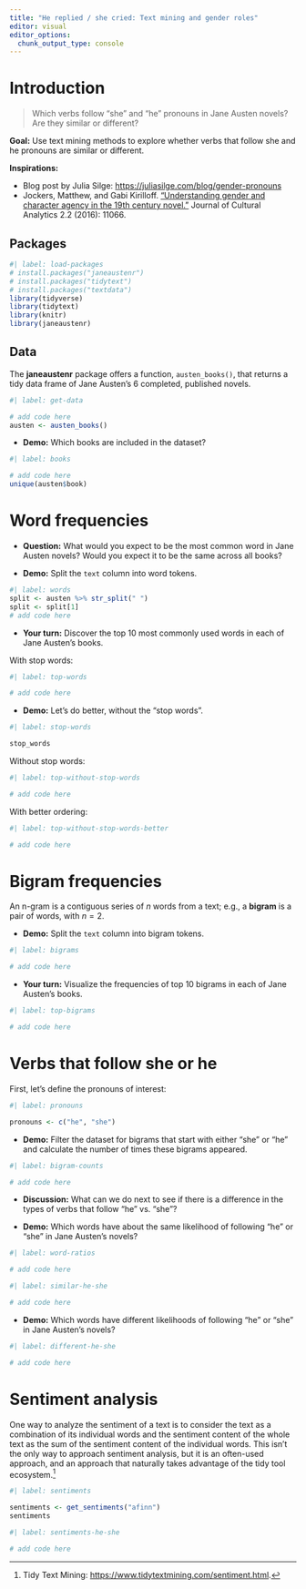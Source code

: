 ```yaml
---
title: "He replied / she cried: Text mining and gender roles"
editor: visual
editor_options: 
  chunk_output_type: console
---
```


# Introduction

> Which verbs follow "she" and "he" pronouns in Jane Austen novels? Are they similar or different?

**Goal:** Use text mining methods to explore whether verbs that follow she and he pronouns are similar or different.

**Inspirations:**

-   Blog post by Julia Silge: [https://juliasilge.com/blog/gender-pronouns](https://juliasilge.com/blog/gender-pronouns/)
-   Jockers, Matthew, and Gabi Kirilloff. ["Understanding gender and character agency in the 19th century novel."](https://culturalanalytics.org/article/11066.pdf) Journal of Cultural Analytics 2.2 (2016): 11066.

## Packages

```r
#| label: load-packages
# install.packages("janeaustenr")
# install.packages("tidytext")
# install.packages("textdata")
library(tidyverse)
library(tidytext)
library(knitr)
library(janeaustenr) 
```

## Data

The **janeaustenr** package offers a function, `austen_books()`, that returns a tidy data frame of Jane Austen's 6 completed, published novels.

```r
#| label: get-data

# add code here
austen <- austen_books()
```

-   **Demo:** Which books are included in the dataset?

```r
#| label: books

# add code here
unique(austen$book)
```

# Word frequencies

-   **Question:** What would you expect to be the most common word in Jane Austen novels? Would you expect it to be the same across all books?

-   **Demo:** Split the `text` column into word tokens.

```r
#| label: words
split <- austen %>% str_split(" ")
split <- split[1]
# add code here
```

-   **Your turn:** Discover the top 10 most commonly used words in each of Jane Austen's books.

With stop words:

```r
#| label: top-words

# add code here
```

-   **Demo:** Let's do better, without the "stop words".

```r
#| label: stop-words

stop_words
```

Without stop words:

```r
#| label: top-without-stop-words

# add code here
```

With better ordering:

```r
#| label: top-without-stop-words-better

# add code here
```

# Bigram frequencies

An n-gram is a contiguous series of $n$ words from a text; e.g., a **bigram** is a pair of words, with $n = 2$.

-   **Demo:** Split the `text` column into bigram tokens.

```r
#| label: bigrams

# add code here
```

-   **Your turn:** Visualize the frequencies of top 10 bigrams in each of Jane Austen's books.

```r
#| label: top-bigrams

# add code here
```

# Verbs that follow she or he

First, let's define the pronouns of interest:

```r
#| label: pronouns

pronouns <- c("he", "she")
```

-   **Demo:** Filter the dataset for bigrams that start with either "she" or "he" and calculate the number of times these bigrams appeared.

```r
#| label: bigram-counts

# add code here
```

-   **Discussion:** What can we do next to see if there is a difference in the types of verbs that follow "he" vs. "she"?

-   **Demo:** Which words have about the same likelihood of following "he" or "she" in Jane Austen's novels?

```r
#| label: word-ratios

# add code here
```

```r
#| label: similar-he-she

# add code here
```

-   **Demo:** Which words have different likelihoods of following "he" or "she" in Jane Austen's novels?

```r
#| label: different-he-she

# add code here
```

# Sentiment analysis

One way to analyze the sentiment of a text is to consider the text as a combination of its individual words and the sentiment content of the whole text as the sum of the sentiment content of the individual words. This isn't the only way to approach sentiment analysis, but it is an often-used approach, and an approach that naturally takes advantage of the tidy tool ecosystem.[^1]

[^1]: Tidy Text Mining: <https://www.tidytextmining.com/sentiment.html>.

```r
#| label: sentiments

sentiments <- get_sentiments("afinn")
sentiments
```

```r
#| label: sentiments-he-she

# add code here
```
